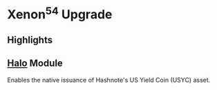 # Xenon<sup>54</sup> Upgrade

## Highlights

## [Halo](https://github.com/noble-assets/halo) Module

Enables the native issuance of Hashnote's US Yield Coin (USYC) asset.
